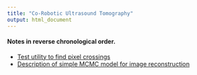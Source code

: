 ```yaml
---
title: "Co-Robotic Ultrasound Tomography"
output: html_document
---
```


#### Notes in reverse chronological order.

* [Test utility to find pixel crossings](www/utilTests.html)
* [Description of simple MCMC model for image reconstruction](www/MCMC_model_1.html)
